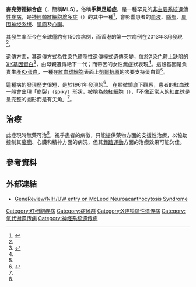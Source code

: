 {{Infobox disease |
  Name           = McLeod syndrome |
  Image          = |
  Caption        = |
  DiseasesDB     = 29708 |
  ICD10          = |
  ICD9           = |
  ICDO           = |
  OMIM           = 314850 |
  MedlinePlus    = |
  eMedicineSubj  = |
  eMedicineTopic = |
  MeshID         = |
  GeneReviewsNBK   = NBK1354 |
  GeneReviewsName = McLeod Neuroacanthocytosis Syndrome |
}}
'''麥克勞德綜合症'''（{{lang|en|'''McLeod syndrome'''}}，簡稱'''MLS'''），俗稱'''手舞足蹈症'''，是一種罕見的[[非主要系統|非主要系統]][[遺傳性疾病|遺傳性疾病]]，是[[神經棘紅細胞增多症|神經棘紅細胞增多症]]（{{lang|en|'''Neuroacanthocytosis'''}}）的其中一種<ref name=hket>{{cite news |url=http://hk.news.yahoo.com/%E4%B8%AD%E5%B9%B4%E6%BC%A2%E6%82%A3%E6%89%8B%E8%88%9E%E8%B6%B3%E8%B9%88%E7%97%87-%E6%B8%AF%E9%A6%96%E5%AE%97-224730017.html |title=中年漢患手舞足蹈症 港首宗 |publisher=
[[香港經濟日報|經濟日報]] |date=2013-08-17 |accessdate=2013-08-17 |language=zh-hant }}</ref>，會影響患者的[[血液|血液]]、[[腦部|腦部]]、[[周围神经系统|周围神经系统]]、[[肌肉|肌肉]]及[[心臟|心臟]]。

其發生率至今在全球僅約有150宗病例，而香港的第一宗病例在2013年8月發現<ref name=hket />。

遺傳方面，其遺傳方式為性染色體隱性遺傳模式遺傳突變，位於[[X染色體|X染色體]]上缺陷的[[XK基因蛋白|XK基因蛋白]]<ref name="pmid19040496">{{cite journal |author=Arnaud L, Salachas F, Lucien N, ''et al.'' |title=Identification and characterization of a novel XK splice site mutation in a patient with McLeod syndrome |journal=Transfusion |volume=49 |issue=3 |pages=479–84 |pmid=19040496 |doi=10.1111/j.1537-2995.2008.02003.x |url=http://onlinelibrary.wiley.com/resolve/openurl?genre=article&sid=nlm:pubmed&issn=0041-1132&date=2009&volume=49&issue=3&spage=479|date=March 2009}}</ref>，由母親遺傳給下一代；而帶因的女性無症狀表現<ref name=hket />。這段基因是負責生產[[Kx蛋白|Kx蛋白]]，一種在[[红细胞|紅血球細胞]]表面上[[凱爾抗原|凱爾抗原]]的次要支持蛋白質<ref name="pmid19040496" />。

這種病的發現歷史很短，是於1961年發現的<ref>{{cite journal |author=Allen FH, Krabbe SM, Corcoran PA |title=A new phenotype (McLeod) in the Kell blood-group system |journal=Vox Sang. |volume=6 |issue= |pages=555–60 |pmid=13860532 |date=September 1961}}</ref>。
在顯微鏡底下觀察，患者的紅血球一般會出現「崩裂」（spiky）形狀，被稱為[[棘紅細胞|棘紅細胞]]（{{lang|en|'''acanthocyte'''}}），「不像正常人的紅血球是呈完整的圓形而是有尖角」<ref name=hket />。

==治療==
此症現時無藥可治<ref name=hket />，視乎患者的病徵，只能提供藥物方面的支援性治療，以協助控制其[[癲癇|癲癇]]、心臟和精神方面的病況，但其[[舞踏運動|舞踏運動]]方面的治療效果可能欠佳。

==參考資料==
{{reflist|2}}

==外部連結==
*[http://www.ncbi.nlm.nih.gov/books/NBK1354/ GeneReview/NIH/UW entry on McLeod Neuroacanthocytosis Syndrome]{{Wayback|url=http://www.ncbi.nlm.nih.gov/books/NBK1354/ |date=20200621142552 }}

{{X染色体相关疾病}}

[[Category:红细胞疾病|Category:红细胞疾病]]
[[Category:症候群|Category:症候群]]
[[Category:X连锁隐性遗传病|Category:X连锁隐性遗传病]]
[[Category:氧代谢遗传病|Category:氧代谢遗传病]]
[[Category:神经系统遗传病|Category:神经系统遗传病]]